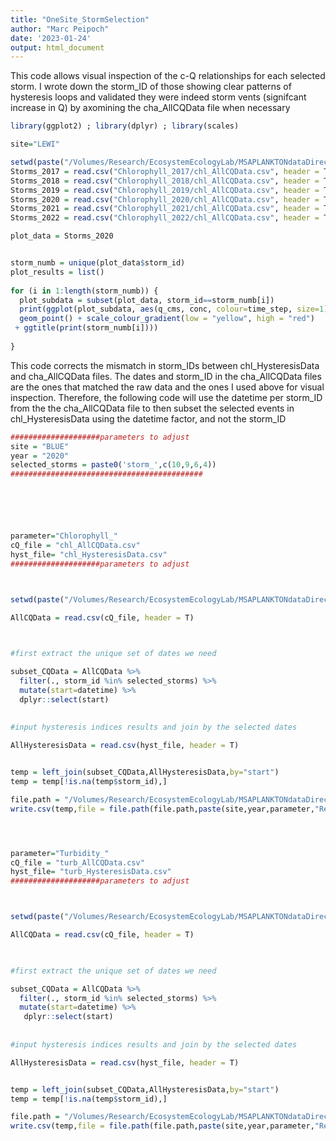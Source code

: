 ```yaml
---
title: "OneSite_StormSelection"
author: "Marc Peipoch"
date: '2023-01-24'
output: html_document
---
```


This code allows visual inspection of the c-Q relationships for each selected storm. I wrote down the storm_ID of those showing clear
patterns of hysteresis loops and validated they were indeed storm vents (signifcant increase in Q) by axomining the cha_AllCQData file when necessary
```r
library(ggplot2) ; library(dplyr) ; library(scales)

site="LEWI"

setwd(paste("/Volumes/Research/EcosystemEcologyLab/MSAPLANKTONdataDirectory/DataInDevelopment/NEONData/",site,"/04_product",sep=""))
Storms_2017 = read.csv("Chlorophyll_2017/chl_AllCQData.csv", header = T)
Storms_2018 = read.csv("Chlorophyll_2018/chl_AllCQData.csv", header = T)
Storms_2019 = read.csv("Chlorophyll_2019/chl_AllCQData.csv", header = T)
Storms_2020 = read.csv("Chlorophyll_2020/chl_AllCQData.csv", header = T)
Storms_2021 = read.csv("Chlorophyll_2021/chl_AllCQData.csv", header = T)
Storms_2022 = read.csv("Chlorophyll_2022/chl_AllCQData.csv", header = T)

```
```r
plot_data = Storms_2020


storm_numb = unique(plot_data$storm_id)
plot_results = list()
  
for (i in 1:length(storm_numb)) {
  plot_subdata = subset(plot_data, storm_id==storm_numb[i])
  print(ggplot(plot_subdata, aes(q_cms, conc, colour=time_step, size=1)) + 
  geom_point() + scale_colour_gradient(low = "yellow", high = "red")
 + ggtitle(print(storm_numb[i])))
  
}


```

This code corrects the mismatch in storm_IDs between chl_HysteresisData and cha_AllCQData files. The dates and storm_ID in the cha_AllCQData files are the ones that matched the raw data and the ones I used above for visual inspection. Therefore, the following code will use the datetime per storm_ID from the the cha_AllCQData file to then subset the selected events in chl_HysteresisData using the datetime factor, and not the storm_ID
```r
####################parameters to adjust
site = "BLUE"
year = "2020"
selected_storms = paste0('storm_',c(10,9,6,4))
###########################################






parameter="Chlorophyll_"
cQ_file = "chl_AllCQData.csv"
hyst_file= "chl_HysteresisData.csv"
####################parameters to adjust



setwd(paste("/Volumes/Research/EcosystemEcologyLab/MSAPLANKTONdataDirectory/DataInDevelopment/NEONData/",site,"/04_product/",parameter,year,sep=""))

AllCQData = read.csv(cQ_file, header = T)
 


#first extract the unique set of dates we need 

subset_CQData = AllCQData %>%
  filter(., storm_id %in% selected_storms) %>%
  mutate(start=datetime) %>%
  dplyr::select(start) 
    
    
#input hysteresis indices results and join by the selected dates

AllHysteresisData = read.csv(hyst_file, header = T)


temp = left_join(subset_CQData,AllHysteresisData,by="start")
temp = temp[!is.na(temp$storm_id),]

file.path = "/Volumes/Research/EcosystemEcologyLab/MSAPLANKTONdataDirectory/DataInDevelopment/Aggregations/AggregatedNEONdata/01_input/"
write.csv(temp,file = file.path(file.path,paste(site,year,parameter,"Results.csv",sep="_")))




parameter="Turbidity_"
cQ_file = "turb_AllCQData.csv"
hyst_file= "turb_HysteresisData.csv"
####################parameters to adjust



setwd(paste("/Volumes/Research/EcosystemEcologyLab/MSAPLANKTONdataDirectory/DataInDevelopment/NEONData/",site,"/04_product/",parameter,year,sep=""))

AllCQData = read.csv(cQ_file, header = T)
 


#first extract the unique set of dates we need 

subset_CQData = AllCQData %>%
  filter(., storm_id %in% selected_storms) %>%
  mutate(start=datetime) %>%
   dplyr::select(start) 
    
    
#input hysteresis indices results and join by the selected dates

AllHysteresisData = read.csv(hyst_file, header = T)


temp = left_join(subset_CQData,AllHysteresisData,by="start")
temp = temp[!is.na(temp$storm_id),]

file.path = "/Volumes/Research/EcosystemEcologyLab/MSAPLANKTONdataDirectory/DataInDevelopment/Aggregations/AggregatedNEONdata/01_input/"
write.csv(temp,file = file.path(file.path,paste(site,year,parameter,"Results.csv",sep="_")))

```
